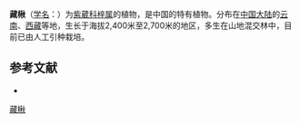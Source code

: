 {{Speciesbox
| name = 藏楸
| status = 
| status_system = 
| image = 
| genus = Catalpa
| species = tibetica
| authority = Forrest in Not.
}}

'''藏楸'''（[[学名|学名]]：{{lang|la|''Catalpa tibetica''}}）为[[紫葳科|紫葳科]][[梓属|梓属]]的植物，是中国的特有植物。分布在[[中国大陆|中国大陆]]的[[云南|云南]]、[[西藏|西藏]]等地，生长于海拔2,400米至2,700米的地区，多生在山地混交林中，目前已由人工引种栽培。

== 参考文献 ==
<div class="references-small">
* {{cite web| url =http://www.bioinfo.cn/db05/KmzwSpecies.php?action=view&id=2404| title =藏楸| work =《中国高等植物数据库全库》| publisher =中国科学院微生物研究所| author =昆明植物研究所| accessdate =2009-02-23| deadurl =yes| archiveurl =https://web.archive.org/web/20160305050401/http://www.bioinfo.cn/db05/KmzwSpecies.php?action=view&id=2404| archivedate =2016-03-05}}
</div>
{{Taxonbar|from=Q15226007}}

[[Category:梓属|藏楸]]


{{植物小作品}}